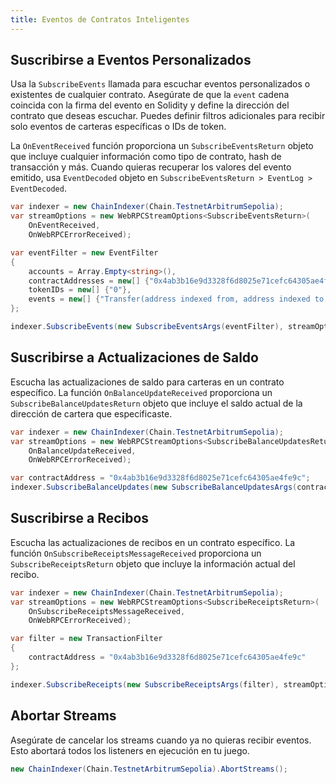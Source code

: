 ```yaml
---
title: Eventos de Contratos Inteligentes
---
```


## Suscribirse a Eventos Personalizados

Usa la `SubscribeEvents` llamada para escuchar eventos personalizados o existentes de cualquier contrato. Asegúrate de que la `event`
cadena coincida con la firma del evento en Solidity y define la dirección del contrato que deseas escuchar. Puedes definir
filtros adicionales para recibir solo eventos de carteras específicas o IDs de token.

La `OnEventReceived` función proporciona un `SubscribeEventsReturn` objeto que incluye
cualquier información como tipo de contrato, hash de transacción y más. Cuando quieras recuperar los valores del evento emitido,
usa `EventDecoded` objeto en `SubscribeEventsReturn > EventLog > EventDecoded`.

```csharp
var indexer = new ChainIndexer(Chain.TestnetArbitrumSepolia);
var streamOptions = new WebRPCStreamOptions<SubscribeEventsReturn>(
    OnEventReceived,
    OnWebRPCErrorReceived);

var eventFilter = new EventFilter
{
    accounts = Array.Empty<string>(),
    contractAddresses = new[] {"0x4ab3b16e9d3328f6d8025e71cefc64305ae4fe9c"},
    tokenIDs = new[] {"0"},
    events = new[] {"Transfer(address indexed from, address indexed to, uint256 value)"}
};

indexer.SubscribeEvents(new SubscribeEventsArgs(eventFilter), streamOptions);
```

## Suscribirse a Actualizaciones de Saldo

Escucha las actualizaciones de saldo para carteras en un contrato específico. La función `OnBalanceUpdateReceived` proporciona
un `SubscribeBalanceUpdatesReturn` objeto que incluye el saldo actual de la dirección de cartera que especificaste.

```csharp
var indexer = new ChainIndexer(Chain.TestnetArbitrumSepolia);
var streamOptions = new WebRPCStreamOptions<SubscribeBalanceUpdatesReturn>(
    OnBalanceUpdateReceived,
    OnWebRPCErrorReceived);

var contractAddress = "0x4ab3b16e9d3328f6d8025e71cefc64305ae4fe9c";
indexer.SubscribeBalanceUpdates(new SubscribeBalanceUpdatesArgs(contractAddress), streamOptions);
```

## Suscribirse a Recibos

Escucha las actualizaciones de recibos en un contrato específico. La función `OnSubscribeReceiptsMessageReceived` proporciona
un `SubscribeReceiptsReturn` objeto que incluye la información actual del recibo.

```csharp
var indexer = new ChainIndexer(Chain.TestnetArbitrumSepolia);
var streamOptions = new WebRPCStreamOptions<SubscribeReceiptsReturn>(
    OnSubscribeReceiptsMessageReceived,
    OnWebRPCErrorReceived);

var filter = new TransactionFilter
{
    contractAddress = "0x4ab3b16e9d3328f6d8025e71cefc64305ae4fe9c"
};

indexer.SubscribeReceipts(new SubscribeReceiptsArgs(filter), streamOptions);
```

## Abortar Streams

Asegúrate de cancelar los streams cuando ya no quieras recibir eventos. Esto abortará todos los listeners en ejecución en tu juego.

```csharp
new ChainIndexer(Chain.TestnetArbitrumSepolia).AbortStreams();
```
